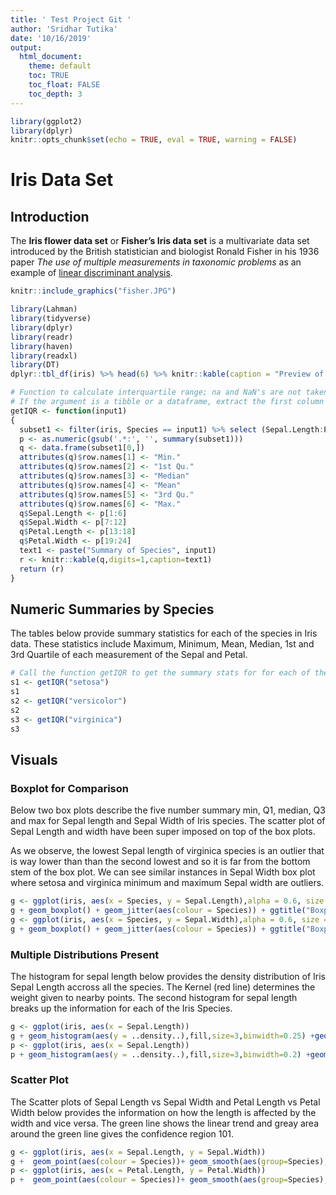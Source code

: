 ```yaml
---
title: ' Test Project Git '
author: 'Sridhar Tutika'
date: '10/16/2019'
output:  
  html_document:  
    theme: default
    toc: TRUE
    toc_float: FALSE  
    toc_depth: 3  
---
```

```r
library(ggplot2)
library(dplyr)
knitr::opts_chunk$set(echo = TRUE, eval = TRUE, warning = FALSE)  
```
# Iris Data Set
## Introduction
The **Iris flower data set** or **Fisher's Iris data set** is a multivariate data set introduced by the British statistician and biologist Ronald Fisher in his 1936 paper _The use of multiple measurements in taxonomic problems_ as an example of [linear discriminant analysis]( http://wikipedia.org/wiki/Linear_discriminant_analysis).

```r
knitr::include_graphics("fisher.JPG")
```
```r
library(Lahman)
library(tidyverse)
library(dplyr)
library(readr)
library(haven)
library(readxl)
library(DT)
dplyr::tbl_df(iris) %>% head(6) %>% knitr::kable(caption = "Preview of Iris Data")
```

```r
# Function to calculate interquartile range; na and NaN's are not taken into consideration
# If the argument is a tibble or a dataframe, extract the first column and pass else use the input as is
getIQR <- function(input1)
{
  subset1 <- filter(iris, Species == input1) %>% select (Sepal.Length:Petal.Width)
  p <- as.numeric(gsub('.*:', '', summary(subset1)))
  q <- data.frame(subset1[0,])
  attributes(q)$row.names[1] <- "Min."
  attributes(q)$row.names[2] <- "1st Qu."
  attributes(q)$row.names[3] <- "Median"
  attributes(q)$row.names[4] <- "Mean"
  attributes(q)$row.names[5] <- "3rd Qu."
  attributes(q)$row.names[6] <- "Max."
  q$Sepal.Length <- p[1:6]
  q$Sepal.Width <- p[7:12]
  q$Petal.Length <- p[13:18]
  q$Petal.Width <- p[19:24]
  text1 <- paste("Summary of Species", input1)
  r <- knitr::kable(q,digits=1,caption=text1)
  return (r)
}
```
## Numeric Summaries by Species
The tables below provide summary statistics for each of the species in Iris data. These statistics include
Maximum, Minimum, Mean, Median, 1st and 3rd Quartile of each measurement of the Sepal and Petal.

```r
# Call the function getIQR to get the summary stats for for each of the species
s1 <- getIQR("setosa")
s1
s2 <- getIQR("versicolor")
s2
s3 <- getIQR("virginica")
s3
```

## Visuals
### Boxplot for Comparison

Below two box plots describe the five number summary min, Q1, median, Q3 and max for Sepal length and Sepal Width of Iris species. The scatter plot of Sepal Length and width have been super imposed on top of the box plots.

As we observe, the lowest Sepal length of virginica species is an outlier that is way lower than than the second lowest and so it is far from the bottom stem of the box plot. We can see similar instances in Sepal Width box plot where setosa and virginica  minimum and maximum Sepal width are outliers.

```r
g <- ggplot(iris, aes(x = Species, y = Sepal.Length),alpha = 0.6, size = 0.8, position = "jitter")
g + geom_boxplot() + geom_jitter(aes(colour = Species)) + ggtitle("Boxplot for Sepal Length")
g <- ggplot(iris, aes(x = Species, y = Sepal.Width),alpha = 0.6, size = 0.8, position = "jitter")
g + geom_boxplot() + geom_jitter(aes(colour = Species)) + ggtitle("Boxplot for Sepal Width")
```

### Multiple Distributions Present

The histogram for sepal length below provides the density distribution of Iris Sepal Length accross all the species. The Kernel (red line) determines the weight given to nearby points. The second histogram for sepal length breaks up the information for each of the Iris Species.

```r
g <- ggplot(iris, aes(x = Sepal.Length)) 
g + geom_histogram(aes(y = ..density..),fill,size=3,binwidth=0.25) +geom_density(adjust = 0.4, alpha = 0.5,size=3,color="red",position = "stack") + ggtitle("Histogram for Sepal Length")
p <- ggplot(iris, aes(x = Sepal.Length)) 
p + geom_histogram(aes(y = ..density..),fill,size=3,binwidth=0.2) +geom_density(alpha = 0.5,size=2,color="red",position = "stack")+facet_wrap(iris$Species) + ggtitle("Histogram for Sepal Length")
```

### Scatter Plot

The Scatter plots of Sepal Length vs Sepal Width and Petal Length vs Petal Width below provides the information on how the length is affected by the width and vice versa. The green line shows the linear trend and greay area around the green line gives the confidence region 101.

```r
g <- ggplot(iris, aes(x = Sepal.Length, y = Sepal.Width)) 
g +  geom_point(aes(colour = Species))+ geom_smooth(aes(group=Species),method = lm, col = "Green") + ggtitle("Sepal Length vs Sepal Width")
p <- ggplot(iris, aes(x = Petal.Length, y = Petal.Width)) 
p +  geom_point(aes(colour = Species))+ geom_smooth(aes(group=Species),method = lm, col = "Green") + ggtitle("Petal Length vs Petal Width")
```
